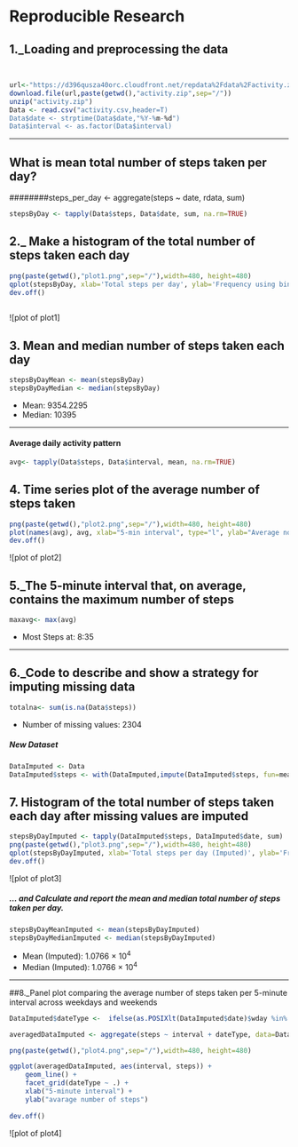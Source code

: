 # Reproducible Research



## 1._Loading and preprocessing the data


```r


url<-"https://d396qusza40orc.cloudfront.net/repdata%2Fdata%2Factivity.zip"
download.file(url,paste(getwd(),"activity.zip",sep="/"))
unzip("activity.zip")
Data <- read.csv("activity.csv,header=T)
Data$date <- strptime(Data$date,"%Y-%m-%d")
Data$interval <- as.factor(Data$interval)
```

-----

## What is mean total number of steps taken per day?
########steps_per_day <- aggregate(steps ~ date, rdata, sum)

```r
stepsByDay <- tapply(Data$steps, Data$date, sum, na.rm=TRUE)
```

## 2._ Make a histogram of the total number of steps taken each day

```r
png(paste(getwd(),"plot1.png",sep="/"),width=480, height=480)
qplot(stepsByDay, xlab='Total steps per day', ylab='Frequency using binwith 500', binwidth=500)
dev.off()             
             
```

![plot of plot1]

## 3. Mean and median number of steps taken each day
```r
stepsByDayMean <- mean(stepsByDay)
stepsByDayMedian <- median(stepsByDay)
```
* Mean: 9354.2295
* Median:  10395

-----

#### Average daily activity pattern

```r
avg<- tapply(Data$steps, Data$interval, mean, na.rm=TRUE)
```

## 4. Time series plot of the average number of steps taken

```r
png(paste(getwd(),"plot2.png",sep="/"),width=480, height=480)
plot(names(avg), avg, xlab="5-min interval", type="l", ylab="Average no. of steps")
dev.off()    
```

![plot of plot2]

## 5._The 5-minute interval that, on average, contains the maximum number of steps

```r
maxavg<- max(avg)
```

* Most Steps at: 8:35

----

## 6._Code to describe and show a strategy for imputing missing data


```r
totalna<- sum(is.na(Data$steps))
```

* Number of missing values: 2304

#####  New Dataset


```r
DataImputed <- Data
DataImputed$steps <- with(DataImputed,impute(DataImputed$steps, fun=mean))
```


## 7. Histogram of the total number of steps taken each day after missing values are imputed

```r
stepsByDayImputed <- tapply(DataImputed$steps, DataImputed$date, sum)
png(paste(getwd(),"plot3.png",sep="/"),width=480, height=480)
qplot(stepsByDayImputed, xlab='Total steps per day (Imputed)', ylab='Frequency using binwith 500', binwidth=500)
dev.off()             
```

![plot of plot3]

##### ... and Calculate and report the mean and median total number of steps taken per day. 

```r
stepsByDayMeanImputed <- mean(stepsByDayImputed)
stepsByDayMedianImputed <- median(stepsByDayImputed)
```
* Mean (Imputed): 1.0766 &times; 10<sup>4</sup>
* Median (Imputed):  1.0766 &times; 10<sup>4</sup>


----

##8._Panel plot comparing the average number of steps taken per 5-minute interval across weekdays and weekends

```r
DataImputed$dateType <-  ifelse(as.POSIXlt(DataImputed$date)$wday %in% c(0,5), 'weekend', 'weekday')

averagedDataImputed <- aggregate(steps ~ interval + dateType, data=DataImputed, mean)

png(paste(getwd(),"plot4.png",sep="/"),width=480, height=480)  

ggplot(averagedDataImputed, aes(interval, steps)) + 
    geom_line() + 
    facet_grid(dateType ~ .) +
    xlab("5-minute interval") + 
    ylab("avarage number of steps")
    
dev.off()
```

![plot of plot4]
